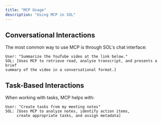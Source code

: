 ```yaml
---
title: "MCP Usage"
description: "Using MCP in SOL"
---
```


## Conversational Interactions

The most common way to use MCP is through SOL's chat interface:

```
User: "Summarize the YouTube video at the link below."
SOL: [Uses MCP to retrieve read, analyse transcript, and presents a brief
summary of the video in a conversational format.]
```

## Task-Based Interactions

When working with tasks, MCP helps with:

```
User: "Create tasks from my meeting notes"
SOL: [Uses MCP to analyze notes, identify action items,
     create appropriate tasks, and assign metadata]
```
